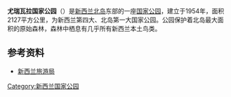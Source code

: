 {{Infobox Protected area
| name = 尤瑞瓦拉国家公园
| iucn_category = II
| map = New Zealand relief map.jpg
| map_caption = 
| locator_x = 240
| locator_y = 118
| location = {{NZL}}，[[霍克湾大区|霍克湾大区]]
| nearest_city = [[吉斯伯恩|吉斯伯恩]]
| lat_d = 38
| lat_m = 45
| lat_s = 0
| lat_NS = S
| long_d = 177
| long_m = 9
| long_s = 0
| long_EW = E
| area = 2127 km²
| established = 1954年
| visitation_num = 
| visitation_year = 
| governing_body = [[新西兰环保部|新西兰环保部]]}}
'''尤瑞瓦拉国家公园'''（{{lang-en|Te Urewera National Park}}）是[[新西兰|新西兰]][[北岛_(纽西兰)|北岛]]东部的一座[[国家公园|国家公园]]，建立于1954年，面积2127平方公里，为新西兰第四大、北岛第一大国家公园。公园保护着北岛最大面积的原始森林，森林中栖息有几乎所有新西兰本土鸟类。
== 参考资料 ==
* [http://www.newzealand.com/travel/zhs/destinations/national-parks/te-urewera/te-urewera.cfm 新西兰旅游局] {{Wayback|url=http://www.newzealand.com/travel/zhs/destinations/national-parks/te-urewera/te-urewera.cfm |date=20110709083927 }}
{{紐西蘭國家公園}}

{{Authority control}}
[[Category:新西兰国家公园|Category:新西兰国家公园]]
